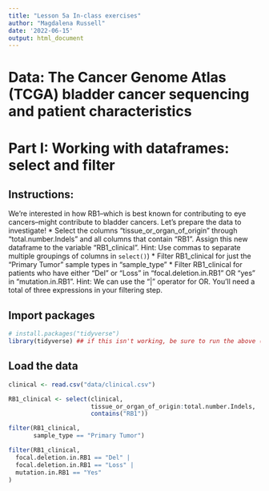```yaml
---
title: "Lesson 5a In-class exercises"
author: "Magdalena Russell"
date: '2022-06-15'
output: html_document
---
```


# Data: The Cancer Genome Atlas (TCGA) bladder cancer sequencing and patient characteristics

# Part I: Working with dataframes: select and filter

## Instructions:
We’re interested in how RB1--which is best known for contributing to eye cancers--might contribute to bladder cancers. Let’s prepare the data to investigate!
    * Select the columns "tissue_or_organ_of_origin” through "total.number.Indels" and all columns that contain “RB1”. Assign this new dataframe to the variable “RB1_clinical”. Hint: Use commas to separate multiple groupings of columns in `select()`)
    * Filter RB1_clinical for just the "Primary Tumor" sample types in "sample_type"
    * Filter RB1_clinical for patients who have either “Del” or “Loss” in “focal.deletion.in.RB1” OR “yes” in "mutation.in.RB1". Hint: We can use the “|” operator for OR. You'll need a total of three expressions in your filtering step.


## Import packages
```r
# install.packages("tidyverse")
library(tidyverse) ## if this isn't working, be sure to run the above (uncomment first)
```

## Load the data

```r
clinical <- read.csv("data/clinical.csv")
```

```r
RB1_clinical <- select(clinical,
                       tissue_or_organ_of_origin:total.number.Indels,
                       contains("RB1"))

filter(RB1_clinical,
       sample_type == "Primary Tumor")

filter(RB1_clinical,
  focal.deletion.in.RB1 == "Del" |
  focal.deletion.in.RB1 == "Loss" |
  mutation.in.RB1 == "Yes"
)
```

